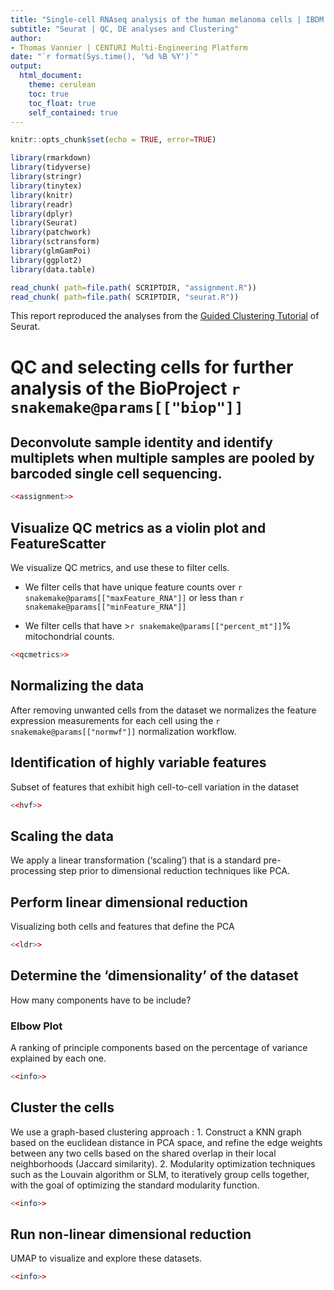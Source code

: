```yaml
---
title: "Single-cell RNAseq analysis of the human melanoma cells | IBDM | Marie-Claire Delfini"
subtitle: "Seurat | QC, DE analyses and Clustering"
author:
- Thomas Vannier | CENTURI Multi-Engineering Platform
date: "`r format(Sys.time(), '%d %B %Y')`"
output:
  html_document: 
    theme: cerulean
    toc: true
    toc_float: true
    self_contained: true
---
```


```r
knitr::opts_chunk$set(echo = TRUE, error=TRUE)
```

```r
library(rmarkdown)
library(tidyverse)
library(stringr)
library(tinytex)
library(knitr)
library(readr)
library(dplyr)
library(Seurat)
library(patchwork)
library(sctransform)
library(glmGamPoi)
library(ggplot2)
library(data.table)
```

[//]: # "Load the various chunks in the various files"
```r
read_chunk( path=file.path( SCRIPTDIR, "assignment.R"))
read_chunk( path=file.path( SCRIPTDIR, "seurat.R"))
```
This report reproduced the analyses from the [Guided Clustering Tutorial](https://satijalab.org/seurat/articles/pbmc3k_tutorial.html) of Seurat.

# QC and selecting cells for further analysis of the BioProject `r snakemake@params[["biop"]]`

## Deconvolute sample identity and identify multiplets when multiple samples are pooled by barcoded single cell sequencing.

```r
<<assignment>>
```

## Visualize QC metrics as a violin plot and FeatureScatter

We visualize QC metrics, and use these to filter cells.

- We filter cells that have unique feature counts over `r snakemake@params[["maxFeature_RNA"]]`  or less than `r snakemake@params[["minFeature_RNA"]]`

- We filter cells that have >`r snakemake@params[["percent_mt"]]`% mitochondrial counts.

```r
<<qcmetrics>>
```

## Normalizing the data

After removing unwanted cells from the dataset we normalizes the feature expression measurements for each cell using the `r snakemake@params[["normwf"]]` normalization workflow.

## Identification of highly variable features

Subset of features that exhibit high cell-to-cell variation in the dataset

```r
<<hvf>>
```

## Scaling the data

We apply a linear transformation (‘scaling’) that is a standard pre-processing step prior to dimensional reduction techniques like PCA.

## Perform linear dimensional reduction

Visualizing both cells and features that define the PCA

```r
<<ldr>>
```

## Determine the ‘dimensionality’ of the dataset

How many components have to be include?

### Elbow Plot

A ranking of principle components based on the percentage of variance explained by each one.

```r
<<info>>
```

## Cluster the cells

We use a graph-based clustering approach :
1. Construct a KNN graph based on the euclidean distance in PCA space, and refine the edge weights between any two cells based on the shared overlap in their local neighborhoods (Jaccard similarity).
2. Modularity optimization techniques such as the Louvain algorithm or SLM, to iteratively group cells together, with the goal of optimizing the standard modularity function. 

```r
<<info>>
```

## Run non-linear dimensional reduction

UMAP to visualize and explore these datasets.

```r
<<info>>
```


